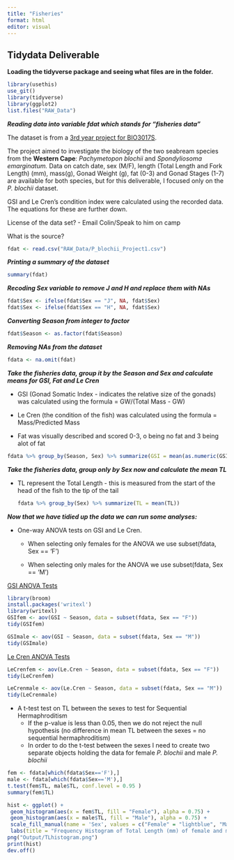 ```yaml
---
title: "Fisheries"
format: html
editor: visual
---
```


## Tidydata Deliverable

**Loading the tidyverse package and seeing what files are in the folder.**

```r
library(usethis)
use_git()
library(tidyverse)
library(ggplot2)
list.files("RAW_Data")
```

***Reading data into variable fdat which stands for "fisheries data"***

The dataset is from a [3rd year project for BIO3017S]{.underline}.

The project aimed to investigate the biology of the two seabream species from the **Western Cape**: *Pachymetopon blochii* and *Spondyliosoma emarginatum.* Data on catch date, sex (M/F), length (Total Length and Fork Length) (mm), mass(g), Gonad Weight (g), fat (0-3) and Gonad Stages (1-7) are available for both species, but for this deliverable, I focused only on the *P. blochii* dataset.

GSI and Le Cren's condition index were calculated using the recorded data. The equations for these are further down.

License of the data set? - Email Colin/Speak to him on camp

What is the source?

```r
fdat <- read.csv("RAW_Data/P_blochii_Project1.csv")
```

***Printing a summary of the dataset***

```r
summary(fdat)
```

***Recoding Sex variable to remove J and H and replace them with NAs***

```r
fdat$Sex <- ifelse(fdat$Sex == "J", NA, fdat$Sex)
fdat$Sex <- ifelse(fdat$Sex == "H", NA, fdat$Sex)
```

***Converting Season from integer to factor***

```r
fdat$Season <- as.factor(fdat$Season)
```

***Removing NAs from the dataset***

```r
fdata <- na.omit(fdat)
```

***Take the fisheries data, group it by the Season and Sex and calculate means for GSI, Fat and Le Cren***

-   GSI (Gonad Somatic Index - indicates the relative size of the gonads) was calculated using the formula = GW/(Total Mass - GW)

-   Le Cren (the condition of the fish) was calculated using the formula = Mass/Predicted Mass

-   Fat was visually described and scored 0-3, o being no fat and 3 being alot of fat

```r

fdata %>% group_by(Season, Sex) %>% summarize(GSI = mean(as.numeric(GSI), na.rm = TRUE), 'Le Cren' = mean(Le.Cren), Fat = mean(Fat, na.rm = TRUE)) %>% arrange(Sex)
```

***Take the fisheries data, group only by Sex now and calculate the mean TL***

-   TL represent the Total Length - this is measured from the start of the head of the fish to the tip of the tail

    ```r
    fdata %>% group_by(Sex) %>% summarize(TL = mean(TL))
    ```

***Now that we have tidied up the data we can run some analyses:***

-   One-way ANOVA tests on GSI and Le Cren.

    -   When selecting only females for the ANOVA we use subset(fdata, Sex == 'F')

    -   When selecting only males for the ANOVA we use subset(fdata, Sex == 'M')

[GSI ANOVA Tests]{.underline}

```r
library(broom)
install.packages('writexl')
library(writexl)
GSIfem <- aov(GSI ~ Season, data = subset(fdata, Sex == "F"))
tidy(GSIfem)
```

```r
GSImale <- aov(GSI ~ Season, data = subset(fdata, Sex == "M"))
tidy(GSImale)
```

[Le Cren ANOVA Tests]{.underline}

```r
LeCrenfem <- aov(Le.Cren ~ Season, data = subset(fdata, Sex == "F"))
tidy(LeCrenfem)
```

```r
LeCrenmale <- aov(Le.Cren ~ Season, data = subset(fdata, Sex == "M"))
tidy(LeCrenmale)
```

-   A t-test test on TL between the sexes to test for Sequential Hermaphroditism
    -   If the p-value is less than 0.05, then we do not reject the null hypothesis (no difference in mean TL between the sexes = no sequential hermaphroditism)
    -   In order to do the t-test between the sexes I need to create two separate objects holding the data for female *P. blochii* and male *P. blochii*

```r
fem <- fdata[which(fdata$Sex=='F'),]
male <- fdata[which(fdata$Sex=='M'),]
t.test(fem$TL, male$TL, conf.level = 0.95 )
summary(fem$TL)

hist <- ggplot() +
 geom_histogram(aes(x = fem$TL, fill = "Female"), alpha = 0.75) +
 geom_histogram(aes(x = male$TL, fill = "Male"), alpha = 0.75) +
 scale_fill_manual(name = 'Sex', values = c("Female" = "lightblue", "Male" = "orange")) +
 labs(title = "Frequency Histogram of Total Length (mm) of female and male P. blochii", x = "Total Length (mm)", y = "Frequency") + theme_classic()
png("Output/TLhistogram.png")
print(hist)
dev.off()
```
